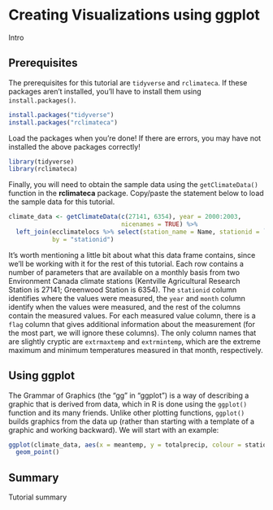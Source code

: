 
# Creating Visualizations using ggplot

Intro

## Prerequisites

The prerequisites for this tutorial are `tidyverse` and `rclimateca`. If these packages aren't installed, you'll have to install them using `install.packages()`.

```r
install.packages("tidyverse")
install.packages("rclimateca")
```

Load the packages when you're done! If there are errors, you may have not installed the above packages correctly!

```r
library(tidyverse)
library(rclimateca)
```

Finally, you will need to obtain the sample data using the `getClimateData()` function in the **rclimateca** package. Copy/paste the statement below to load the sample data for this tutorial.

```r
climate_data <- getClimateData(c(27141, 6354), year = 2000:2003,
                               nicenames = TRUE) %>%
  left_join(ecclimatelocs %>% select(station_name = Name, stationid = `Station ID`),
            by = "stationid")
```

It's worth mentioning a little bit about what this data frame contains, since we'll be working with it for the rest of this tutorial. Each row contains a number of parameters that are available on a monthly basis from two Environment Canada climate stations (Kentville Agricultural Research Station is 27141; Greenwood Station is 6354). The `stationid` column identifies where the values were measured, the `year` and `month` column identify when the values were measured, and the rest of the columns contain the measured values. For each measured value column, there is a `flag` column that gives additional information about the measurement (for the most part, we will ignore these columns). The only column names that are slightly cryptic are `extrmaxtemp` and `extrmintemp`, which are the extreme maximum and minimum temperatures measured in that month, respectively.

## Using ggplot

The Grammar of Graphics (the "gg" in "ggplot") is a way of describing a graphic that is derived from data, which in R is done using the `ggplot()` function and its many friends. Unlike other plotting functions, `ggplot()` builds graphics from the data up (rather than starting with a template of a graphic and working backward). We will start with an example:

```r
ggplot(climate_data, aes(x = meantemp, y = totalprecip, colour = station_name)) +
  geom_point()
```


## Summary

Tutorial summary
